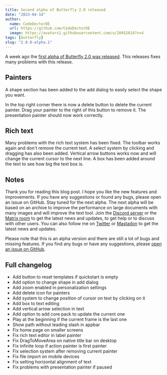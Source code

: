 ```yaml
---
title: Second alpha of Butterfly 2.0 released
date: "2023-04-14"
author:
  name: CodeDoctorDE
  url: https://github.com/CodeDoctorDE
  image: https://avatars1.githubusercontent.com/u/20452814?v=4
tags: [butterfly]
slug: "2.0.0-alpha.1"
---
```


A week ago the [first alpha of Butterfly 2.0 was released](/butterfly/2.0.0-alpha.0).
This releases fixes many problems with this release.

## Painters

A shape section has been added to the add dialog to easily select the shape you want.

In the top right corner there is now a delete button to delete the current painter.
Drag your painter to the right of this button to remove it.
The presentation painter should now work correctly.

## Rich text

Many problems with the rich text system has been fixed.
The toolbar works again and don't remove the current text.
A select system by clicking and dragging has also been added.
Vertical arrow buttons works now and will change the current cursor to the next line.
A box has been added around the text to see how big the text box is.

## Notes

Thank you for reading this blog post. I hope you like the new features and improvements. If you have any suggestions or found any bugs, please open an issue on GitHub. Stay tuned for the next alpha. The next alpha will be based on an archive to improve the performance on large documents with many images and will improve the text tool. Join the [Discord server](https://linwood.dev/discord) or the [Matrix room](https://linwood.dev/matrix) to get the latest news and updates, to get help or to discuss with other users. You can also follow me on [Twitter](https://twitter.com/LinwoodCloud) or [Mastadon](https://floss.social/@Linwood) to get the latest news and updates.

Please note that this is an alpha version and there are still a lot of bugs and missing features. If you find any bugs or have any suggestions, please [open an issue on GitHub](https://github.com/LinwoodCloud/butterfly/issues/new/choose).

## Full changelog

* Add button to reset templates if quickstart is empty
* Add option to change shape in add dialog
* Add zoom enabled in personalization settings
* Add delete icon for painters
* Add system to change position of cursor on text by clicking on it
* Add box to text editing
* Add vertical arrow selection in text
* Add option to add core pack to update the current one
* Play at the beginning if the current frame is the last one
* Show path without leading slash in appbar
* Fix home page on smaller screens
* Fix rich text editor in label painter
* Fix DragToMoveArea on native title bar on desktop
* Fix infinite loop if action painter is first painter
* Fix selection system after removing current painter
* Fix file import on mobile devices
* Fix setting horizontal alignment of text
* Fix problems with presentation painter if paused

